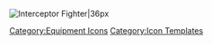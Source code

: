 [[File:InterceptorFighter2.png|Interceptor Fighter|36px]] <noinclude>[[Category:Equipment Icons]] [[Category:Icon Templates]]</noinclude>